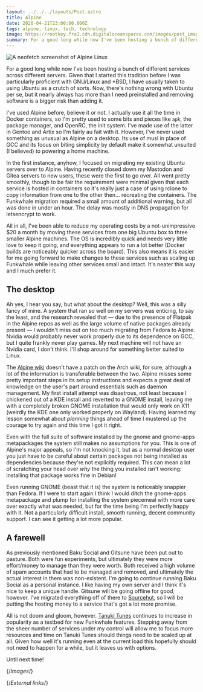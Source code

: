```yaml
---
layout: ../../../layouts/Post.astro
title: Alpine
date: 2020-04-21T23:00:00.000Z
tags: alpine, linux, tech, technology
image: https://rootkey.fra1.cdn.digitaloceanspaces.com/images/post_images/alpine.webp
summary: For a good long while now I've been hosting a bunch of different services across different servers. Given that I started this tradition before I was particularly proficient with GNU/Linux and *BSD, I have usually taken to using Ubuntu as a crutch of sorts.
---
```


![A neofetch screenshot of Alpine Linux][alpine]

For a good long while now I've been hosting a bunch of different services across different servers. Given that I started this tradition before I was particularly proficient with GNU/Linux and \*BSD, I have usually taken to using Ubuntu as a crutch of sorts. Now, there's nothing wrong with Ubuntu per se, but it nearly always has more than I need preinstalled and removing software is a bigger risk than adding it.

I've used Alpine before, believe it or not. I actually use it all the time in Docker containers, so I'm pretty used to some bits and pieces like `apk`, the package manager, and OpenRC, the init system. I've made use of the latter in Gentoo and Artix so I'm fairly au fait with it. However, I've never used something as unusual as Alpine on a desktop. Its use of musl in place of GCC and its focus on biting simplicity by default make it somewhat unsuited (I believed) to powering a home machine.

In the first instance, anyhow, I focused on migrating my existing Ubuntu servers over to Alpine. Having recently closed down my Mastodon and Gitea servers to new users, these were the first to go over. All went pretty smoothly, though to be fair the requirement were minimal given that each service is hosted in containers so it's really just a case of using rclone to copy information from one to the other then… recreating the containers. The Funkwhale migration required a small amount of additional warning, but all was done in under an hour. The delay was mostly in DNS propagation for letsencrypt to work.

All in all, I've been able to reduce my operating costs by a not-unimpressive $20 a month by moving these services from one big Ubuntu box to three smaller Alpine machines. The OS is incredibly quick and needs very little love to keep it going, and everything appears to run a lot better (Docker builds are noticeably quicker across the board). This also means it is easier for me going forward to make changes to these services such as scaling up Funkwhale while leaving other services small and intact. It's neater this way and I much prefer it.

## The desktop

Ah yes, I hear you say, but what about the desktop? Well, this was a silly fancy of mine. A system that ran so well on my servers was enticing, to say the least, and the research revealed that — due to the presence of Flatpak in the Alpine repos as well as the large volume of native packages already present — I wouldn't miss out on too much migrating from Fedora to Alpine. Nvidia would probably never work properly due to its dependence on GCC, but I quite frankly never play games. My next machine will not have an Nvidia card, I don't think. I'll shop around for something better suited to Linux.

The [Alpine wiki][alpine-wiki] doesn't have a patch on the Arch wiki, for sure, although a lot of the information is transferable between the two. Alpine misses some pretty important steps in its setup instructions and expects a great deal of knowledge on the user's part around essentials such as daemon management. My first install attempt was disastrous, not least because I chickened out of a KDE install and reverted to a GNOME install, leaving me with a completely broken GNOME installation that would only work on X11 (weirdly the KDE one only worked properly on Wayland). Having learned my lesson somewhat about _planning_ things ahead of time I mustered up the courage to try again and this time I got it right.

Even with the full suite of software installed by the gnome and gnome-apps metapackages the system still makes no assumptions for you. This is one of Alpine's major appeals, so I'm not knocking it, but as a normal desktop user you just have to be careful about certain packages not being installed as dependencies because they're not explicitly required. This can mean a lot of scratching your head over _why_ the thing you installed isn't working: installing that package works fine in Debian!

Even running GNOME (beast that it is) the system is noticeably snappier than Fedora. If I were to start again I think I would ditch the gnome-apps metapackage and plump for installing the system piecemeal with more care over exactly what was needed, but for the time being I'm perfectly happy with it. Not a particularly difficult install, smooth running, decent community support. I can see it getting a lot more popular.

## A farewell

As previously mentioned Baku Social and Gitsune have been put out to pasture. Both were fun experiments, but ultimately they were more effort/money to manage than they were worth. Both received a high volume of spam accounts that had to be managed and removed, and ultimately the actual interest in them was non-existent. I'm going to continue running Baku Social as a personal instance. I like having my own server and I think it's nice to keep a unique handle. Gitsune will be going offline for good, however. I've migrated everything off of there to [Sourcehut][sourcehut], so I will be putting the hosting money to a service that's got a lot more promise.

All is not doom and gloom, however. [Tanuki Tunes][tanukitunes] continues to increase in popularity as a testbed for new Funkwhale features. Stepping away from the sheer number of services under my control will allow me to focus more resources and time on Tanuki Tunes should things need to be scaled up at all. Given how well it's running even at the current load this hopefully should not need to happen for a while, but it leaves us with options.

Until next time!

{/*Images*/}

[alpine]: https://rootkey.fra1.cdn.digitaloceanspaces.com/images/post_images/alpine.webp

{/*External links*/}

[alpine-wiki]: https://wiki.alpinelinux.org/wiki/Main_Page
[sourcehut]: https://sourcehut.org
[tanukitunes]: https://tanukitunes.com
